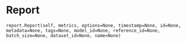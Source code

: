 # Report { #evidently.report.Report }

`report.Report(self, metrics, options=None, timestamp=None, id=None, metadata=None, tags=None, model_id=None, reference_id=None, batch_size=None, dataset_id=None, name=None)`


